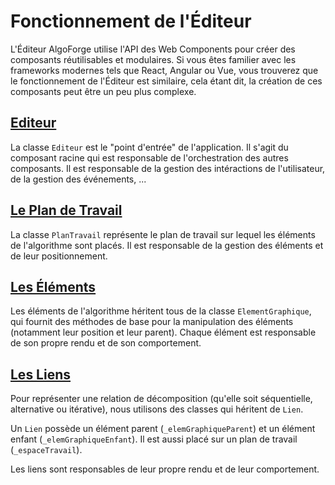 # Fonctionnement de l'Éditeur

L'Éditeur AlgoForge utilise l'API des Web Components pour créer des composants réutilisables et modulaires.
Si vous êtes familier avec les frameworks modernes tels que React, Angular ou Vue, vous trouverez que le fonctionnement de l'Éditeur est similaire,
cela étant dit, la création de ces composants peut être un peu plus complexe.

## [Editeur](./03_editeur.mdx)

La classe `Editeur` est le "point d'entrée" de l'application. Il s'agit du composant racine qui est responsable de l'orchestration des autres composants.
Il est responsable de la gestion des intéractions de l'utilisateur, de la gestion des événements, ...

## [Le Plan de Travail](./04_plan_travail.mdx)

La classe `PlanTravail` représente le plan de travail sur lequel les éléments de l'algorithme sont placés.
Il est responsable de la gestion des éléments et de leur positionnement.

## [Les Éléments](./05_elements/01_element_graphique.mdx)

Les éléments de l'algorithme héritent tous de la classe `ElementGraphique`,
qui fournit des méthodes de base pour la manipulation des éléments (notamment leur position et leur parent).
Chaque élément est responsable de son propre rendu et de son comportement.

## [Les Liens](./06_liens.mdx)

Pour représenter une relation de décomposition (qu'elle soit séquentielle, alternative ou itérative),
nous utilisons des classes qui héritent de `Lien`.

Un `Lien` possède un élément parent (`_elemGraphiqueParent`) et un élément enfant (`_elemGraphiqueEnfant`).
Il est aussi placé sur un plan de travail (`_espaceTravail`).

Les liens sont responsables de leur propre rendu et de leur comportement.
